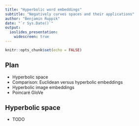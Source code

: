 ```yaml
---
title: "Hyperbolic word embeddings"
subtitle: "Negatively curves spaces and their applications"
author: "Benjamin Ruppik"
date: "`r Sys.Date()`"
output:
  ioslides_presentation:
    widescreen: true
---
```


```r
knitr::opts_chunk$set(echo = FALSE)
```

## Plan

* Hyperbolic space
* Comparison: Euclidean versus hyperbolic embeddings
* Hyperbolic image embeddings
* Poincaré GloVe

## Hyperbolic space

* TODO
